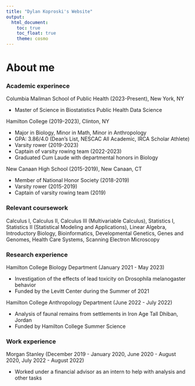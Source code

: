 ```yaml
---
title: "Dylan Koproski's Website"
output: 
  html_document:
    toc: true
    toc_float: true
    theme: cosmo
---
```


# About me
### Academic experinece

Columbia Mailman School of Public Health (2023-Present), New York, NY

* Master of Science in Biostatistics Public Health Data Science	      			   

Hamilton College (2019-2023), Clinton, NY

* Major in Biology, Minor in Math, Minor in Anthropology
* GPA: 3.86/4.0 (Dean’s List, NESCAC All Academic, IRCA Scholar Athlete)
* Varsity rower (2019-2023)
* Captain of varsity rowing team (2022-2023)
* Graduated Cum Laude with departmental honors in Biology

 New Canaan High School (2015-2019), New Canaan, CT
 
* Member of National Honor Society (2018-2019)
* Varsity rower (2015-2019)
* Captain of varsity rowing team (2019)

### Relevant coursework 

Calculus I, Calculus II, Calculus III (Multivariable Calculus), Statistics I, Statistics II (Statistical Modeling and Applications), Linear Algebra, Introductory Biology, Bioinformatics, Developmental Genetics, Genes and Genomes, Health Care Systems, Scanning Electron Microscopy

### Research experience

Hamilton College Biology Department (January 2021 - May 2023)

* Investigation of the effects of lead toxicity on Drosophila melanogaster behavior
*	Funded by the Levitt Center during the Summer of 2021

Hamilton College Anthropology Department (June 2022 - July 2022)

* Analysis of faunal remains from settlements in Iron Age Tall Dhiban, Jordan
*	Funded by Hamilton College Summer Science

### Work experience

Morgan Stanley (December 2019 - January 2020, June 2020 - August 2020, July 2022 - August 2022)

*	Worked under a financial advisor as an intern to help with analysis and other tasks
